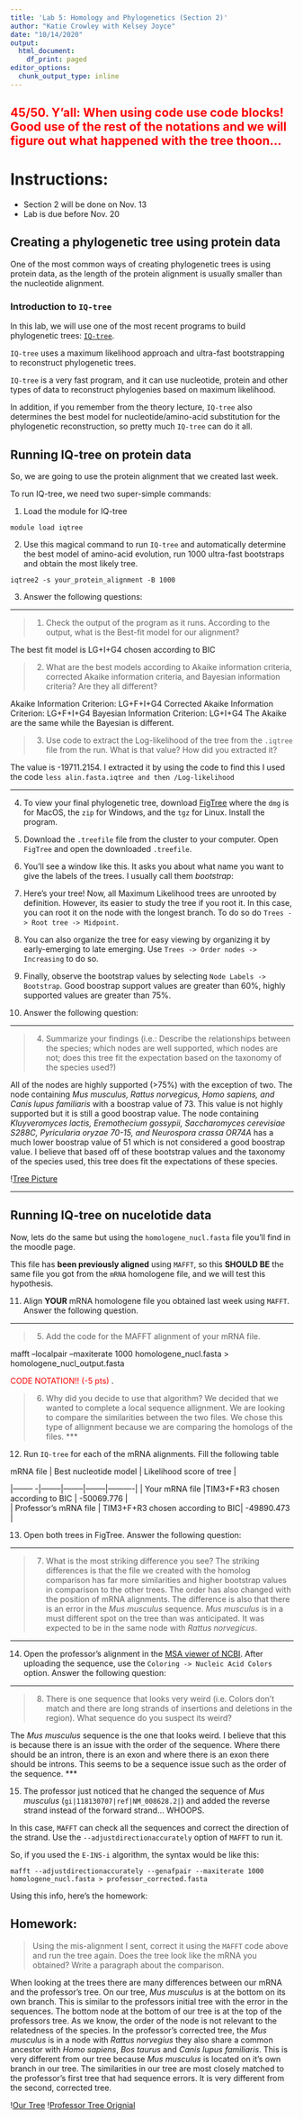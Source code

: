 ```yaml
---
title: 'Lab 5: Homology and Phylogenetics (Section 2)'
author: "Katie Crowley with Kelsey Joyce"
date: "10/14/2020"
output:
  html_document:
    df_print: paged
editor_options:
  chunk_output_type: inline
---
```

<h2>
<span style="color: red;"> 45/50. Y'all: When using code use code blocks! Good use of the rest of the notations and we will figure out what happened with the tree thoon...</span>
</h2>

# Instructions:

- Section 2 will be done on Nov. 13
- Lab is due before Nov. 20

## Creating a phylogenetic tree using protein data

One of the most common ways of creating phylogenetic trees is using protein data, as the length of the protein alignment is usually smaller than the nucleotide alignment. 

### Introduction to `IQ-tree`

In this lab, we will use one of the most recent programs to build phylogenetic trees: [`IQ-tree`](http://www.iqtree.org/).

`IQ-tree` uses a maximum likelihood approach and ultra-fast bootstrapping to reconstruct phylogenetic trees. 

`IQ-tree` is a very fast program, and it can use nucleotide, protein and other types of data to reconstruct phylogenies based on maximum likelihood.

In addition, if you remember from the theory lecture, `IQ-tree` also determines the best model for nucleotide/amino-acid substitution for the phylogenetic reconstruction, so pretty much `IQ-tree` can do it all.

## Running IQ-tree on protein data

So, we are going to use the protein alignment that we created last week.

To run IQ-tree, we need two super-simple commands:

1. Load the module for IQ-tree

```
module load iqtree
```

2. Use this magical command to run `IQ-tree` and automatically determine the best model of amino-acid evolution, run 1000 ultra-fast bootstraps and obtain the most likely tree.

```
iqtree2 -s your_protein_alignment -B 1000
```

3. Answer the following questions:

***
> 1. Check the output of the program as it runs. According to the output, what is the Best-fit model for our alignment?

The best fit model is LG+I+G4 chosen according to BIC

> 2. What are the best models according to Akaike information criteria, corrected Akaike information criteria, and Bayesian information criteria? Are they all different?

Akaike Information Criterion:           LG+F+I+G4
Corrected Akaike Information Criterion: LG+F+I+G4
Bayesian Information Criterion:         LG+I+G4
The Akaike are the same while the Bayesian is different. 

> 3. Use code to extract the Log-likelihood of the tree from the `.iqtree` file from the run. What is that value? How did you extracted it? 

The value is -19711.2154. I extracted it by using the code to find this I used the code `less alin.fasta.iqtree and then /Log-likelihood`

***

4. To view your final phylogenetic tree, download [FigTree](https://github.com/rambaut/figtree/releases) where the `dmg` is for MacOS, the `zip` for Windows, and the `tgz` for Linux. Install the program.

5. Download the `.treefile` file from the cluster to your computer. Open `FigTree` and open the downloaded `.treefile`.

6. You'll see a window like this. It asks you about what name you want to give the labels of the trees. I usually call them *bootstrap*:


7. Here's your tree! Now, all Maximum Likelihood trees are unrooted by definition. However, its easier to study the tree if you root it. In this case, you can root it on the node with the longest branch. To do so do `Trees -> Root tree -> Midpoint`.

8. You can also organize the tree for easy viewing by organizing it by early-emerging to late emerging. Use `Trees -> Order nodes -> Increasing` to do so.

9. Finally, observe the bootstrap values by selecting `Node Labels -> Bootstrap`. Good boostrap support values are greater than 60%, highly supported values are greater than 75%. 

10. Answer the following question:

***
> 4. Summarize your findings (i.e.: Describe the relationships between the species; which nodes are well supported, which nodes are not; does this tree fit the expectation based on the taxonomy of the species used?)

All of the nodes are highly supported (>75%) with the exception of two. The node containing *Mus musculus, Rattus norvegicus, Homo sapiens, and Canis lupus familiaris* with a boostrap value of 73. This value is not highly supported but it is still a good boostrap value. The node containing *Kluyveromyces lactis, Eremothecium gossypii, Saccharomyces cerevisiae S288C, Pyricularia oryzae 70-15, and Neurospora crassa OR74A* has a much lower boostrap value of 51 which is not considered a good boostrap value. I believe that based off of these bootstrap values and the taxonomy of the species used, this tree does fit the expectations of these species.

\![Tree Picture](Tree.jpeg) 


***

## Running IQ-tree on nucelotide data

Now, lets do the same but using the `homologene_nucl.fasta` file you'll find in the moodle page. 

This file has **been previously aligned** using `MAFFT`, so this **SHOULD BE** the same file you got from the `mRNA` homologene file, and we will test this hypothesis. 

11. Align **YOUR** mRNA homologene file you obtained last week using `MAFFT`. Answer the following question.

***
> 5. Add the code for the MAFFT alignment of your mRNA file. 

mafft --localpair --maxiterate 1000 homologene_nucl.fasta > homologene_nucl_output.fasta   

<span style="color: red;"> CODE NOTATION!! (-5 pts) </span>.

> 6. Why did you decide to use that algorithm?
We decided that we wanted to complete a local sequence allignment. We are looking to compare the similarities between the two files. We chose this type of allignment because we are comparing the homologs of the files. 
***

12. Run `IQ-tree` for each of the mRNA alignments. Fill the following table

| mRNA file | Best nucleotide model | Likelihood score of tree |
|--------  -|--------|--------|--------|----------|
| Your mRNA file |TIM3+F+R3 chosen according to BIC | -50069.776         |    
| Professor's mRNA file | TIM3+F+R3 chosen according to BIC| -49890.473  |         

13. Open both trees in FigTree. Answer the following question:

***
> 7. What is the most striking difference you see?
The striking differences is that the file we created with the homolog comparison has far more similarities and higher bootstrap values in comparison to the other trees. The order has also changed with the position of mRNA alignments. The difference is also that there is an error in the *Mus musculus* sequence. *Mus musculus* is in a must different spot on the tree than was anticipated. It was expected to be in the same node with *Rattus norvegicus*. 

***

14. Open the professor's alignment in the [MSA viewer of NCBI](https://www.ncbi.nlm.nih.gov/projects/msaviewer/). After uploading the sequence, use the `Coloring -> Nucleic Acid Colors` option. Answer the following question:

***
> 8. There is one sequence that looks very weird (i.e. Colors don't match and there are long strands of insertions and deletions in the region). What sequence do you suspect its weird?

The *Mus musculus* sequence is the one that looks weird. I believe that this is because there is an issue with the order of the sequence. Where there should be an intron, there is an exon and where there is an exon there should be introns. This seems to be a sequence issue such as the order of the sequence. 
***

15. The professor just noticed that he changed the sequence of *Mus musculus* (`gi|118130707|ref|NM_008628.2|`) and added the reverse strand instead of the forward strand... WHOOPS.

In this case, `MAFFT` can check all the sequences and correct the direction of the strand. Use the `--adjustdirectionaccurately` option of `MAFFT` to run it. 

So, if you used the `E-INS-i` algorithm, the syntax would be like this:

`mafft --adjustdirectionaccurately --genafpair --maxiterate 1000 homologene_nucl.fasta > professor_corrected.fasta`

Using this info, here's the homework:

## Homework: 

> Using the mis-alignment I sent, correct it using the `MAFFT` code above and run the tree again. Does the tree look like the mRNA you obtained? Write a paragraph about the comparison.

When looking at the trees there are many differences between our mRNA and the professor's tree. On our tree, *Mus musculus* is at the  bottom on its own branch. This is similar to the professors initial tree with the error in the sequences. The bottom node at the bottom of our tree is at the top of the professors tree. As we know, the order of the node is not relevant to the relatedness of the species. In the professor's corrected tree, the *Mus musculus* is in a node with *Rattus norvegius* they also share a common ancestor with *Homo sapiens*, *Bos taurus* and *Canis lupus familiaris*. This is very different from our tree because *Mus musculus* is located on it's own branch in our tree. The similarities in our tree are most closely matched to the professor's first tree that had sequence errors. It is very different from the second, corrected tree. 

\![Our Tree](Final Tree.jpeg)
\![Professor Tree Orignial](Prof_Tree.jpeg) 


